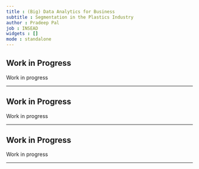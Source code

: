 ---
title : (Big) Data Analytics for Business
subtitle : Segmentation in the Plastics Industry
author : Pradeep Pal
job : INSEAD
widgets : []
mode : standalone 
---


## Work in Progress

Work in progress

---

## Work in Progress

Work in progress

---

## Work in Progress

Work in progress

---
